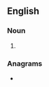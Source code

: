 {{also|primats}}
==English==

===Noun===
{{head|en|noun form}}

# {{plural of|en|Primat}}

===Anagrams===
* {{anagrams|en|a=aimprst|arm pits|armpits|imparts|mispart}}